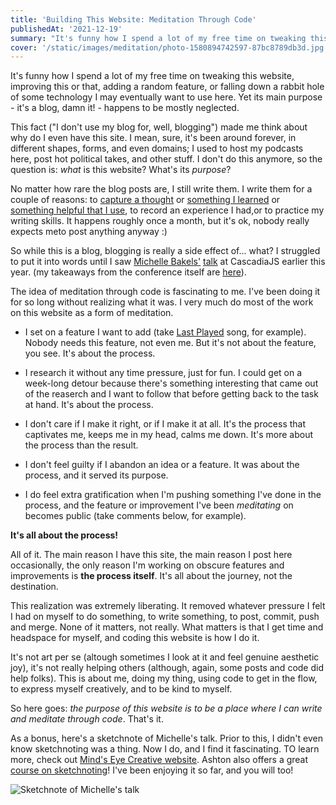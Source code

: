 ```yaml
---
title: 'Building This Website: Meditation Through Code'
publishedAt: '2021-12-19'
summary: "It's funny how I spend a lot of my free time on tweaking this website, improving this or that, adding a random feature, or falling down a rabbit hole of some technology I may eventually want to use here. Yet its main purpose - it's a blog, damn it! - happens to be mostly neglected."
cover: '/static/images/meditation/photo-1580894742597-87bc8789db3d.jpg'
---
```


It's funny how I spend a lot of my free time on tweaking this website, improving this or that, adding a random feature, or falling down a rabbit hole of some technology I may eventually want to use here. Yet its main purpose - it's a blog, damn it! - happens to be mostly neglected.

This fact ("I don't use my blog for, well, blogging") made me think about why do I even have this site. I mean, sure, it's been around forever, in different shapes, forms, and even domains; I used to host my podcasts here, post hot political takes, and other stuff. I don't do this anymore, so the question is: _what_ is this website? What's its _purpose_?

No matter how rare the blog posts are, I still write them. I write them for a couple of reasons: to [capture a thought](/blog/journaling) or [something I learned](/blog/developer-support-observations) or [something helpful that I use](/blog/5-tools-in-5-minutes), to record an experience I had,or to practice my writing skills. It happens roughly once a month, but it's ok, nobody really expects meto post anything anyway :)

So while this is a blog, blogging is really a side effect of... what? I struggled to put it into words until I saw [Michelle Bakels'](https://twitter.com/MichelleBakels) [talk](https://2021.cascadiajs.com/speakers/michelle-bakels) at CascadiaJS earlier this year. (my takeaways from the conference itself are [here](/blog/cascadiajs-2021)).

<YouTube youTubeId="Ltt5mTWUTzU" />

The idea of meditation through code is fascinating to me. I've been doing it for so long without realizing what it was. I very much do most of the work on this website as a form of meditation.

- I set on a feature I want to add (take [Last Played](/blog/apple-music) song, for example). Nobody needs this feature, not even me. But it's not about the feature, you see. It's about the process.

- I research it without any time pressure, just for fun. I could get on a week-long detour because there's something interesting that came out of the reaserch and I want to follow that before getting back to the task at hand. It's about the process.

- I don't care if I make it right, or if I make it at all. It's the process that captivates me, keeps me in my head, calms me down. It's more about the process than the result.

- I don't feel guilty if I abandon an idea or a feature. It was about the process, and it served its purpose.

- I do feel extra gratification when I'm pushing something I've done in the process, and the feature or improvement I've been _meditating_ on becomes public (take comments below, for example).

**It's all about the process!**

All of it. The main reason I have this site, the main reason I post here occasionally, the only reason I'm working on obscure features and improvements is **the process itself**. It's all about the journey, not the destination.

This realization was extremely liberating. It removed whatever pressure I felt I had on myself to do something, to write something, to post, commit, push and merge. None of it matters, not really. What matters is that I get time and headspace for myself, and coding this website is how I do it.

It's not art per se (altough sometimes I look at it and feel genuine aesthetic joy), it's not really helping others (although, again, some posts and code did help folks). This is about me, doing my thing, using code to get in the flow, to express myself creatively, and to be kind to myself.

So here goes: _the purpose of this website is to be a place where I can write and meditate through code_. That's it.

As a bonus, here's a sketchnote of Michelle's talk. Prior to this, I didn't even know sketchnoting was a thing. Now I do, and I find it fascinating. TO learn more, check out [Mind's Eye Creative website](https://www.mindseyecreative.ca). Ashton also offers a great [course on sketchnoting](https://store.mindseyecreative.ca/sketchnote)! I've been enjoying it so far, and you will too!

![Sketchnote of Michelle's talk](https://static.cascadiajs.com/2021/graphic-recordings/michelle-bakels.jpg)
